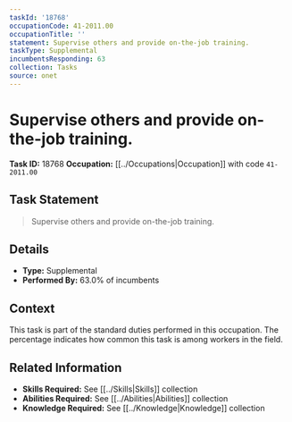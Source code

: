 ```yaml
---
taskId: '18768'
occupationCode: 41-2011.00
occupationTitle: ''
statement: Supervise others and provide on-the-job training.
taskType: Supplemental
incumbentsResponding: 63
collection: Tasks
source: onet
---
```

# Supervise others and provide on-the-job training.

**Task ID:** 18768
**Occupation:** [[../Occupations|Occupation]] with code `41-2011.00`

## Task Statement

> Supervise others and provide on-the-job training.

## Details

- **Type:** Supplemental
- **Performed By:** 63.0% of incumbents

## Context

This task is part of the standard duties performed in this occupation. The percentage indicates how common this task is among workers in the field.

## Related Information

- **Skills Required:** See [[../Skills|Skills]] collection
- **Abilities Required:** See [[../Abilities|Abilities]] collection
- **Knowledge Required:** See [[../Knowledge|Knowledge]] collection

